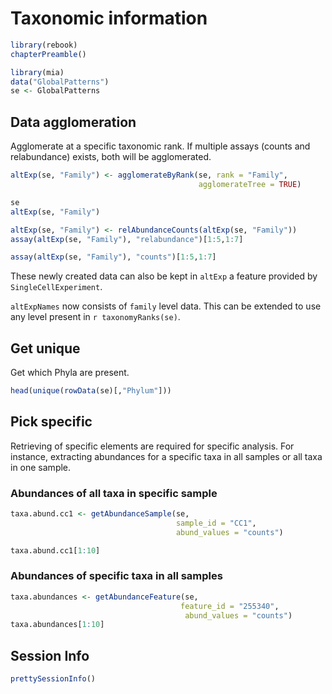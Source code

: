 # Taxonomic information {#taxonomic-information}

```r
library(rebook)
chapterPreamble()
```

```r
library(mia)
data("GlobalPatterns")
se <- GlobalPatterns 
```

## Data agglomeration {#data-agglomeration}

Agglomerate at a specific taxonomic rank. If multiple assays (counts and relabundance) exists, both will be agglomerated.

```r
altExp(se, "Family") <- agglomerateByRank(se, rank = "Family",
                                          agglomerateTree = TRUE)

se
altExp(se, "Family")
```

```r
altExp(se, "Family") <- relAbundanceCounts(altExp(se, "Family"))
assay(altExp(se, "Family"), "relabundance")[1:5,1:7]
```
  
```r
assay(altExp(se, "Family"), "counts")[1:5,1:7]
```

These newly created data can also be kept in `altExp` a feature provided by 
`SingleCellExperiment`.    

`altExpNames` now consists of `family` level data. This can be extended to use 
any level present in `r taxonomyRanks(se)`.   

## Get unique  

Get which Phyla are present.  
```r
head(unique(rowData(se)[,"Phylum"]))
```

## Pick specific  

Retrieving of specific elements are required for specific analysis. For
instance, extracting abundances for a specific taxa in all samples or all taxa 
in one sample.  

### Abundances of all taxa in specific sample 
```r
taxa.abund.cc1 <- getAbundanceSample(se, 
                                     sample_id = "CC1",
                                     abund_values = "counts")

taxa.abund.cc1[1:10]
```

### Abundances of specific taxa in all samples   

```r
taxa.abundances <- getAbundanceFeature(se, 
                                      feature_id = "255340",
                                       abund_values = "counts")
taxa.abundances[1:10]
```

## Session Info {-}

```r
prettySessionInfo()
```
